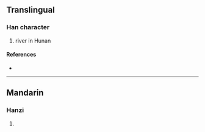 {{character info/new}}
{{also|漵}}
==Translingual==

===Han character===
{{Han char|rn=85|rad=水|as=09|sn=12|four=|canj=EODE,XEODE|ids=⿰涂又}}

# river in Hunan

====References====
* {{Han ref|kx=0639.111|hdz=31681.110|uh=6E86|ud=28294}}

----

==Mandarin==

===Hanzi===
{{cmn-hanzi|tra=漵|pin=[[lóu]] ([[lou2]]), [[xù]] ([[xu4]])|wg=lou<sup>2</sup>, hsü<sup>4</sup>}}

# {{defn|lang=cmn|sort=水09}}